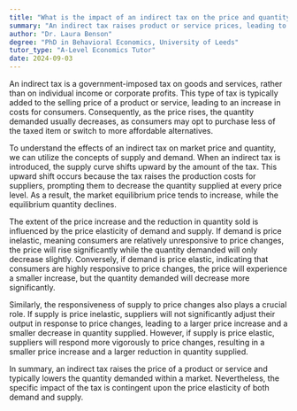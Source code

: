 ```yaml
---
title: "What is the impact of an indirect tax on the price and quantity in a market?"
summary: "An indirect tax raises product or service prices, leading to a decrease in market demand."
author: "Dr. Laura Benson"
degree: "PhD in Behavioral Economics, University of Leeds"
tutor_type: "A-Level Economics Tutor"
date: 2024-09-03
---
```


An indirect tax is a government-imposed tax on goods and services, rather than on individual income or corporate profits. This type of tax is typically added to the selling price of a product or service, leading to an increase in costs for consumers. Consequently, as the price rises, the quantity demanded usually decreases, as consumers may opt to purchase less of the taxed item or switch to more affordable alternatives.

To understand the effects of an indirect tax on market price and quantity, we can utilize the concepts of supply and demand. When an indirect tax is introduced, the supply curve shifts upward by the amount of the tax. This upward shift occurs because the tax raises the production costs for suppliers, prompting them to decrease the quantity supplied at every price level. As a result, the market equilibrium price tends to increase, while the equilibrium quantity declines.

The extent of the price increase and the reduction in quantity sold is influenced by the price elasticity of demand and supply. If demand is price inelastic, meaning consumers are relatively unresponsive to price changes, the price will rise significantly while the quantity demanded will only decrease slightly. Conversely, if demand is price elastic, indicating that consumers are highly responsive to price changes, the price will experience a smaller increase, but the quantity demanded will decrease more significantly.

Similarly, the responsiveness of supply to price changes also plays a crucial role. If supply is price inelastic, suppliers will not significantly adjust their output in response to price changes, leading to a larger price increase and a smaller decrease in quantity supplied. However, if supply is price elastic, suppliers will respond more vigorously to price changes, resulting in a smaller price increase and a larger reduction in quantity supplied.

In summary, an indirect tax raises the price of a product or service and typically lowers the quantity demanded within a market. Nevertheless, the specific impact of the tax is contingent upon the price elasticity of both demand and supply.
    
